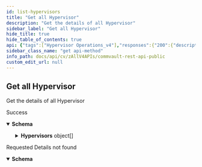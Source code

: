 ```yaml
---
id: list-hypervisors
title: "Get all Hypervisor"
description: "Get the details of all Hypervisor"
sidebar_label: "Get all Hypervisor"
hide_title: true
hide_table_of_contents: true
api: {"tags":["Hypervisor Operations_v4"],"responses":{"200":{"description":"Success","content":{"application/json":{"schema":{"description":"","properties":{"HypervisorCount":{"format":"int32","type":"integer"},"Hypervisors":{"items":{"properties":{"HypervisorType":{"enum":["NONE","VMW","MICROSOFT","XEN_SERVER","AMAZON","AZURE","REDHAT","AZURE_V2","SCVMM","NUTANIX","ORACLE_VM","DOCKER","OPENSTACK","ORACLE_CLOUD","FUSIONCOMPUTE","VCLOUD","GOOGLE_CLOUD","AZURE_STACK","ALIBABA_CLOUD","ORACLE_CLOUD_INFRASTRUCTURE","KUBERNETES","REDHAT_OPENSHIFT","PROXMOX"],"format":"","type":"string"},"clientActivityControl":{"properties":{"activityType":{"description":"denotes the activity type being considered","enum":["BACKUP","RESTORE","ONLINECI","ARCHIVEPRUNE"],"type":"string"},"delayTime":{"properties":{"time":{"description":"delay time in unix timestamp","format":"int32","type":"integer"},"timeZone":{"properties":{"id":{"format":"int32","type":"integer","x-terraform-omitempty":true,"x-terraform-set-key":true},"name":{"nullable":true,"type":"string"}},"type":"object"},"value":{"description":"actual delay time value in string format according to the timezone","type":"string"}},"title":"ActivityControlTileDelayTime","type":"object"},"enableActivityType":{"description":"True if the activity type is enabled","type":"boolean"},"enableAfterADelay":{"description":"True if the activity will be enabled after a delay time interval","type":"boolean"}},"type":"object"},"commcell":{"nullable":true,"properties":{"name":{"description":"Name of the commcell the entity belongs to.","type":"string"}},"title":"CommcellInfo","type":"object"},"displayName":{"description":"This gives the name of the Hypervisor as it shown on the admin console or GUI.","type":"string"},"hostName":{"description":"This give the host name of the Hypervisor.","type":"string"},"id":{"description":"This gives the id of the Hypervisor.","format":"int32","type":"integer"},"instance":{"properties":{"id":{"format":"int32","type":"integer","x-terraform-omitempty":true,"x-terraform-set-key":true},"name":{"nullable":true,"type":"string"}},"type":"object"},"manageSnapshot":{"properties":{"id":{"format":"int32","type":"integer","x-terraform-omitempty":true,"x-terraform-set-key":true},"name":{"nullable":true,"type":"string"}},"type":"object"},"name":{"description":"This give the name of the Hypervisor.","type":"string"},"status":{"enum":["UNKNOWN","RETIRE_IN_PROGRESS","DECONFIGURED"],"title":"RetireClientPhase","type":"string"},"tags":{"description":"Array of all the tags associated with hypervisor.","items":{"properties":{"id":{"format":"int32","type":"integer"},"name":{"type":"string"},"value":{"type":"string"}},"type":"object"},"type":"array"},"version":{"description":"VMware Vcenter Version","type":"string"}},"type":"object"},"type":"array"}},"title":"ListHypervisors","type":"object"}}}},"404":{"description":"Requested Details not found","content":{"application/json":{"schema":{"properties":{"errorCode":{"format":"int32","type":"integer"},"errorMessage":{"nullable":true,"type":"string"}},"type":"object"}}}}},"description":"Get the details of all Hypervisor","operationId":"ListHypervisors","method":"get","path":"/V4/Hypervisor","servers":[{"url":"http://{hostname}/webconsole/api","variables":{"hostname":{"default":"localhost","description":"Webconsole"}}}],"securitySchemes":{"token":{"in":"header","name":"Authtoken","type":"apiKey"}},"info":{"version":"1.0.0","contact":{},"description":"## Welcome\n\nWelcome to Commvault's Rest APIs. You can explore our APIs in [Postman](https://getpostman.com) using the predefined requests we created\n\nThe current version of this documentation is **Commvault Platform Release 2022E**.\n\nYou can access LTS documentation here:\n\n[Feature Release 11.20](https://documenter.getpostman.com/view/2046098/UVR7KoPJ)\n\n[Feature Release 11.24](https://documenter.getpostman.com/view/2046098/UVR7KoPL)\n\nFor more V2 and Latest APIs, please visit your API Explorer page.  \n[*More Details*](http://documentation.commvault.com/commvault/v11/article?p=107350_1.htm)\n\n## Setup\n\nTo get started, [create an environment in Postman](https://www.getpostman.com/docs/environments), select that environment, and set your environment variables by entering necessary values in the `0 - Setup/Environment Setup` pre-request script ([documentation on pre-request scripts](http://www.getpostman.com/docs/pre_request_scripts)). Also, Some of our calls might have dependencies. `GET`/`PUT`/`DELETE` may only work after an item is created with a `POST`.\n\nThe same set of APIs can be used for both XML and JSON. If you want to get equivalent JSON for the XML, use our [API](https://api.commvault.com/#fe2fa795-dd7c-4416-857d-75704b52be8c) for conversion.\n\n**Note:** Swagger Documentation for V2/Latest APIs are present in the following URL:  \n`{ServerURL}/sandbox/apiexplorer`\n\n[*More Details*](http://documentation.commvault.com/commvault/v11/article?p=45551.htm)","title":"Commvault Rest API - Public"},"postman":{"name":"Get all Hypervisor","description":{"content":"Get the details of all Hypervisor","type":"text/plain"},"url":{"path":["V4","Hypervisor"],"host":["{{baseUrl}}"],"query":[],"variable":[]},"header":[{"key":"Accept","value":"application/json"}],"method":"GET"}}
sidebar_class_name: "get api-method"
info_path: docs/api/cv/zAllV4APIs/commvault-rest-api-public
custom_edit_url: null
---
```



## Get all Hypervisor



Get the details of all Hypervisor

<div><ApiTabs><TabItem label={"200"} value={"200"}><div>

Success

</div><div><MimeTabs schemaType={"response"}><TabItem label={"application/json"} value={"application/json"}><SchemaTabs><TabItem label={"Schema"} value={"Schema"}><details style={{}} data-collapsed={false} open={true}><summary style={{"textAlign":"left"}}><strong>Schema</strong></summary><div style={{"textAlign":"left","marginLeft":"1rem"}}></div><ul style={{"marginLeft":"1rem"}}><SchemaItem collapsible={false} name={"HypervisorCount"} required={false} deprecated={undefined} schemaDescription={undefined} schemaName={"int32"} qualifierMessage={undefined} defaultValue={undefined}></SchemaItem><SchemaItem collapsible={true} className={"schemaItem"}><details style={{}}><summary style={{}}><strong>Hypervisors</strong><span style={{"opacity":"0.6"}}> object[]</span></summary><div style={{"marginLeft":"1rem"}}><SchemaItem collapsible={false} name={"HypervisorType"} required={false} deprecated={undefined} schemaDescription={undefined} schemaName={"string"} qualifierMessage={"**Possible values:** [`NONE`, `VMW`, `MICROSOFT`, `XEN_SERVER`, `AMAZON`, `AZURE`, `REDHAT`, `AZURE_V2`, `SCVMM`, `NUTANIX`, `ORACLE_VM`, `DOCKER`, `OPENSTACK`, `ORACLE_CLOUD`, `FUSIONCOMPUTE`, `VCLOUD`, `GOOGLE_CLOUD`, `AZURE_STACK`, `ALIBABA_CLOUD`, `ORACLE_CLOUD_INFRASTRUCTURE`, `KUBERNETES`, `REDHAT_OPENSHIFT`, `PROXMOX`]"} defaultValue={undefined}></SchemaItem><SchemaItem collapsible={true} className={"schemaItem"}><details style={{}}><summary style={{}}><strong>clientActivityControl</strong><span style={{"opacity":"0.6"}}> object</span></summary><div style={{"marginLeft":"1rem"}}><SchemaItem collapsible={false} name={"activityType"} required={false} deprecated={undefined} schemaDescription={"denotes the activity type being considered"} schemaName={"string"} qualifierMessage={"**Possible values:** [`BACKUP`, `RESTORE`, `ONLINECI`, `ARCHIVEPRUNE`]"} defaultValue={undefined}></SchemaItem><SchemaItem collapsible={true} className={"schemaItem"}><details style={{}}><summary style={{}}><strong>delayTime</strong><span style={{"opacity":"0.6"}}> object</span></summary><div style={{"marginLeft":"1rem"}}><SchemaItem collapsible={false} name={"time"} required={false} deprecated={undefined} schemaDescription={"delay time in unix timestamp"} schemaName={"int32"} qualifierMessage={undefined} defaultValue={undefined}></SchemaItem><SchemaItem collapsible={true} className={"schemaItem"}><details style={{}}><summary style={{}}><strong>timeZone</strong><span style={{"opacity":"0.6"}}> object</span></summary><div style={{"marginLeft":"1rem"}}><SchemaItem collapsible={false} name={"id"} required={false} deprecated={undefined} schemaDescription={undefined} schemaName={"int32"} qualifierMessage={undefined} defaultValue={undefined}></SchemaItem><SchemaItem collapsible={false} name={"name"} required={false} deprecated={undefined} schemaDescription={undefined} schemaName={"string"} qualifierMessage={undefined} defaultValue={undefined}></SchemaItem></div></details></SchemaItem><SchemaItem collapsible={false} name={"value"} required={false} deprecated={undefined} schemaDescription={"actual delay time value in string format according to the timezone"} schemaName={"string"} qualifierMessage={undefined} defaultValue={undefined}></SchemaItem></div></details></SchemaItem><SchemaItem collapsible={false} name={"enableActivityType"} required={false} deprecated={undefined} schemaDescription={"True if the activity type is enabled"} schemaName={"boolean"} qualifierMessage={undefined} defaultValue={undefined}></SchemaItem><SchemaItem collapsible={false} name={"enableAfterADelay"} required={false} deprecated={undefined} schemaDescription={"True if the activity will be enabled after a delay time interval"} schemaName={"boolean"} qualifierMessage={undefined} defaultValue={undefined}></SchemaItem></div></details></SchemaItem><SchemaItem collapsible={true} className={"schemaItem"}><details style={{}}><summary style={{}}><strong>commcell</strong><span style={{"opacity":"0.6"}}> object</span></summary><div style={{"marginLeft":"1rem"}}><SchemaItem collapsible={false} name={"name"} required={false} deprecated={undefined} schemaDescription={"Name of the commcell the entity belongs to."} schemaName={"string"} qualifierMessage={undefined} defaultValue={undefined}></SchemaItem></div></details></SchemaItem><SchemaItem collapsible={false} name={"displayName"} required={false} deprecated={undefined} schemaDescription={"This gives the name of the Hypervisor as it shown on the admin console or GUI."} schemaName={"string"} qualifierMessage={undefined} defaultValue={undefined}></SchemaItem><SchemaItem collapsible={false} name={"hostName"} required={false} deprecated={undefined} schemaDescription={"This give the host name of the Hypervisor."} schemaName={"string"} qualifierMessage={undefined} defaultValue={undefined}></SchemaItem><SchemaItem collapsible={false} name={"id"} required={false} deprecated={undefined} schemaDescription={"This gives the id of the Hypervisor."} schemaName={"int32"} qualifierMessage={undefined} defaultValue={undefined}></SchemaItem><SchemaItem collapsible={true} className={"schemaItem"}><details style={{}}><summary style={{}}><strong>instance</strong><span style={{"opacity":"0.6"}}> object</span></summary><div style={{"marginLeft":"1rem"}}><SchemaItem collapsible={false} name={"id"} required={false} deprecated={undefined} schemaDescription={undefined} schemaName={"int32"} qualifierMessage={undefined} defaultValue={undefined}></SchemaItem><SchemaItem collapsible={false} name={"name"} required={false} deprecated={undefined} schemaDescription={undefined} schemaName={"string"} qualifierMessage={undefined} defaultValue={undefined}></SchemaItem></div></details></SchemaItem><SchemaItem collapsible={true} className={"schemaItem"}><details style={{}}><summary style={{}}><strong>manageSnapshot</strong><span style={{"opacity":"0.6"}}> object</span></summary><div style={{"marginLeft":"1rem"}}><SchemaItem collapsible={false} name={"id"} required={false} deprecated={undefined} schemaDescription={undefined} schemaName={"int32"} qualifierMessage={undefined} defaultValue={undefined}></SchemaItem><SchemaItem collapsible={false} name={"name"} required={false} deprecated={undefined} schemaDescription={undefined} schemaName={"string"} qualifierMessage={undefined} defaultValue={undefined}></SchemaItem></div></details></SchemaItem><SchemaItem collapsible={false} name={"name"} required={false} deprecated={undefined} schemaDescription={"This give the name of the Hypervisor."} schemaName={"string"} qualifierMessage={undefined} defaultValue={undefined}></SchemaItem><SchemaItem collapsible={false} name={"status"} required={false} deprecated={undefined} schemaDescription={undefined} schemaName={"RetireClientPhase"} qualifierMessage={"**Possible values:** [`UNKNOWN`, `RETIRE_IN_PROGRESS`, `DECONFIGURED`]"} defaultValue={undefined}></SchemaItem><SchemaItem collapsible={true} className={"schemaItem"}><details style={{}}><summary style={{}}><strong>tags</strong><span style={{"opacity":"0.6"}}> object[]</span></summary><div style={{"marginLeft":"1rem"}}><div style={{"marginTop":".5rem","marginBottom":".5rem"}}>

Array of all the tags associated with hypervisor.

</div><SchemaItem collapsible={false} name={"id"} required={false} deprecated={undefined} schemaDescription={undefined} schemaName={"int32"} qualifierMessage={undefined} defaultValue={undefined}></SchemaItem><SchemaItem collapsible={false} name={"name"} required={false} deprecated={undefined} schemaDescription={undefined} schemaName={"string"} qualifierMessage={undefined} defaultValue={undefined}></SchemaItem><SchemaItem collapsible={false} name={"value"} required={false} deprecated={undefined} schemaDescription={undefined} schemaName={"string"} qualifierMessage={undefined} defaultValue={undefined}></SchemaItem></div></details></SchemaItem><SchemaItem collapsible={false} name={"version"} required={false} deprecated={undefined} schemaDescription={"VMware Vcenter Version"} schemaName={"string"} qualifierMessage={undefined} defaultValue={undefined}></SchemaItem></div></details></SchemaItem></ul></details></TabItem><TabItem label={"Example (from schema)"} value={"Example (from schema)"}><ResponseSamples responseExample={"{\n  \"HypervisorCount\": 0,\n  \"Hypervisors\": [\n    {\n      \"HypervisorType\": \"NONE\",\n      \"clientActivityControl\": {\n        \"activityType\": \"BACKUP\",\n        \"delayTime\": {\n          \"time\": 0,\n          \"timeZone\": {\n            \"id\": 0,\n            \"name\": \"string\"\n          },\n          \"value\": \"string\"\n        },\n        \"enableActivityType\": true,\n        \"enableAfterADelay\": true\n      },\n      \"commcell\": {\n        \"name\": \"string\"\n      },\n      \"displayName\": \"string\",\n      \"hostName\": \"string\",\n      \"id\": 0,\n      \"instance\": {\n        \"id\": 0,\n        \"name\": \"string\"\n      },\n      \"manageSnapshot\": {\n        \"id\": 0,\n        \"name\": \"string\"\n      },\n      \"name\": \"string\",\n      \"status\": \"UNKNOWN\",\n      \"tags\": [\n        {\n          \"id\": 0,\n          \"name\": \"string\",\n          \"value\": \"string\"\n        }\n      ],\n      \"version\": \"string\"\n    }\n  ]\n}"} language={"json"}></ResponseSamples></TabItem></SchemaTabs></TabItem></MimeTabs></div></TabItem><TabItem label={"404"} value={"404"}><div>

Requested Details not found

</div><div><MimeTabs schemaType={"response"}><TabItem label={"application/json"} value={"application/json"}><SchemaTabs><TabItem label={"Schema"} value={"Schema"}><details style={{}} data-collapsed={false} open={true}><summary style={{"textAlign":"left"}}><strong>Schema</strong></summary><div style={{"textAlign":"left","marginLeft":"1rem"}}></div><ul style={{"marginLeft":"1rem"}}><SchemaItem collapsible={false} name={"errorCode"} required={false} deprecated={undefined} schemaDescription={undefined} schemaName={"int32"} qualifierMessage={undefined} defaultValue={undefined}></SchemaItem><SchemaItem collapsible={false} name={"errorMessage"} required={false} deprecated={undefined} schemaDescription={undefined} schemaName={"string"} qualifierMessage={undefined} defaultValue={undefined}></SchemaItem></ul></details></TabItem><TabItem label={"Example (from schema)"} value={"Example (from schema)"}><ResponseSamples responseExample={"{\n  \"errorCode\": 0,\n  \"errorMessage\": \"string\"\n}"} language={"json"}></ResponseSamples></TabItem></SchemaTabs></TabItem></MimeTabs></div></TabItem></ApiTabs></div>
      